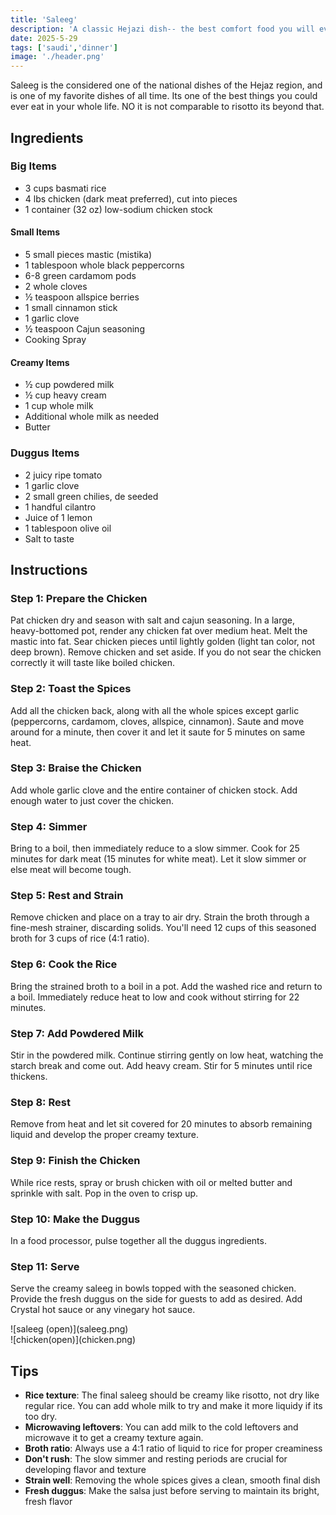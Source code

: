 ```yaml
---
title: 'Saleeg'
description: 'A classic Hejazi dish-- the best comfort food you will ever have'
date: 2025-5-29
tags: ['saudi','dinner']
image: './header.png'
---
```


Saleeg is the considered one of the national dishes of the Hejaz region, and is one of my favorite dishes of all time.
Its one of the best things you could ever eat in your whole life. NO it is not comparable to risotto its beyond that.

## Ingredients

### Big Items
- 3 cups basmati rice
- 4 lbs chicken (dark meat preferred), cut into pieces
- 1 container (32 oz) low-sodium chicken stock

#### Small Items
- 5 small pieces mastic (mistika)
- 1 tablespoon whole black peppercorns
- 6-8 green cardamom pods
- 2 whole cloves
- ½ teaspoon allspice berries
- 1 small cinnamon stick
- 1 garlic clove
- ½ teaspoon Cajun seasoning
- Cooking Spray

#### Creamy Items
- ½ cup powdered milk 
- ½ cup heavy cream 
- 1 cup whole milk
- Additional whole milk as needed
- Butter

### Duggus Items
- 2 juicy ripe tomato
- 1 garlic clove
- 2 small green chilies, de seeded
- 1 handful cilantro
- Juice of 1 lemon
- 1 tablespoon olive oil
- Salt to taste

## Instructions

### Step 1: Prepare the Chicken
Pat chicken dry and season with salt and cajun seasoning. In a large, heavy-bottomed pot, render any chicken fat over medium heat. Melt the mastic into fat. Sear chicken pieces until lightly golden (light tan color, not deep brown). Remove chicken and set aside.
<Callout variant="warning">
If you do not sear the chicken correctly it will taste like boiled chicken.
</Callout>

### Step 2: Toast the Spices
Add all the chicken back, along with all the whole spices except garlic (peppercorns, cardamom, cloves, allspice, cinnamon). Saute and move around for a minute, then cover it and let it saute for 5 minutes on same heat.

### Step 3: Braise the Chicken
Add whole garlic clove and the entire container of chicken stock. Add enough water to just cover the chicken.

### Step 4: Simmer
Bring to a boil, then immediately reduce to a slow simmer. Cook for 25 minutes for dark meat (15 minutes for white meat).
<Callout variant="warning">
Let it slow simmer or else meat will become tough.
</Callout>
### Step 5: Rest and Strain
Remove chicken and place on a tray to air dry. Strain the broth through a fine-mesh strainer, discarding solids. You'll need 12 cups of this seasoned broth for 3 cups of rice (4:1 ratio).

### Step 6: Cook the Rice
Bring the strained broth to a boil in a pot. Add the washed rice and return to a boil. Immediately reduce heat to low and cook without stirring for 22 minutes.

### Step 7: Add Powdered Milk
Stir in the powdered milk. Continue stirring gently on low heat, watching the starch break and come out. Add heavy cream. Stir for 5 minutes until rice thickens.

### Step 8: Rest
Remove from heat and let sit covered for 20 minutes to absorb remaining liquid and develop the proper creamy texture.

### Step 9: Finish the Chicken
While rice rests, spray or brush chicken with oil or melted butter and sprinkle with salt. Pop in the oven to crisp up.

### Step 10: Make the Duggus
In a food processor, pulse together all the duggus ingredients.

### Step 11: Serve
Serve the creamy saleeg in bowls topped with the seasoned chicken. Provide the fresh duggus on the side for guests to add as desired. Add Crystal hot sauce or any vinegary hot sauce.

<div class="flex gap-4 flex-wrap justify-center [&_img,p]:m-0">
  <div class="max-w-xs">
    ![saleeg (open)](saleeg.png)
  </div>
  <div class="max-w-xs">
    ![chicken(open)](chicken.png)
  </div>
</div>

## Tips

- **Rice texture**: The final saleeg should be creamy like risotto, not dry like regular rice. You can add whole milk to try and make it more liquidy if its too dry.
- **Microwaving leftovers**: You can add milk to the cold leftovers and microwave it to get a creamy texture again.
- **Broth ratio**: Always use a 4:1 ratio of liquid to rice for proper creaminess  
- **Don't rush**: The slow simmer and resting periods are crucial for developing flavor and texture
- **Strain well**: Removing the whole spices gives a clean, smooth final dish
- **Fresh duggus**: Make the salsa just before serving to maintain its bright, fresh flavor
